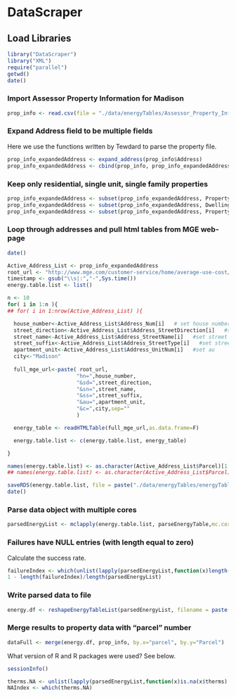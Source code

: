 <link href="http://kevinburke.bitbucket.org/markdowncss/markdown.css" rel="stylesheet"></link>
<link href="http://www.biostat.wisc.edu/~syounkin/markdown_modified.css" rel="stylesheet"></link>

# DataScraper

## Load Libraries

```r
library("DataScraper")
library("XML")
require("parallel")
getwd()
date()
```

### Import Assessor Property Information for Madison

```r
prop_info <- read.csv(file = "./data/energyTables/Assessor_Property_Information.csv", header=T, sep = ",", stringsAsFactors = FALSE)
```

###  Expand Address field to be multiple fields

Here we use the functions written by Tewdard to parse the property file.

```r
prop_info_expandedAddress <- expand_address(prop_info$Address)
prop_info_expandedAddress <- cbind(prop_info, prop_info_expandedAddress)
```

###  Keep only residential, single unit, single family properties

```r
prop_info_expandedAddress <- subset(prop_info_expandedAddress, Property.Class == "Residential")
prop_info_expandedAddress <- subset(prop_info_expandedAddress, Dwelling.Units == 1)
prop_info_expandedAddress <- subset(prop_info_expandedAddress, Property.Use == "Single family")
```

### Loop through addresses and pull html tables from MGE web-page

```r
date()

Active_Address_List <- prop_info_expandedAddress
root_url <- "http://www.mge.com/customer-service/home/average-use-cost/results.htm?"
timestamp <- gsub("\\s|:","-",Sys.time())
energy.table.list <- list()

n <- 10
for( i in 1:n ){
## for( i in 1:nrow(Active_Address_List) ){

  house_number<-Active_Address_List$Address_Num[i]   # set house number
  street_direction<-Active_Address_List$Address_StreetDirection[i]   #set sd
  street_name<-Active_Address_List$Address_StreetName[i]   #set street name
  street_suffix<-Active_Address_List$Address_StreetType[i]   #set street suffix/Type
  apartment_unit<-Active_Address_List$Address_UnitNum[i]   #set au
  city<-"Madison"
  
  full_mge_url<-paste( root_url,
                      "hn=",house_number,
                      "&sd=",street_direction,
                      "&sn=",street_name,
                      "&ss=",street_suffix,
                      "&au=",apartment_unit,
                      "&c=",city,sep=""
                      )

  energy_table <- readHTMLTable(full_mge_url,as.data.frame=F)

  energy.table.list <- c(energy.table.list, energy_table)

}

names(energy.table.list) <- as.character(Active_Address_List$Parcel)[1:n]
## names(energy.table.list) <- as.character(Active_Address_List$Parcel)

saveRDS(energy.table.list, file = paste("./data/energyTables/energyTableList-", timestamp, ".rds", sep = ""))
date()
```

### Parse data object with multiple cores

```r
parsedEnergyList <- mclapply(energy.table.list, parseEnergyTable,mc.cores = 8)
```

### Failures have NULL entries (with length equal to zero)

Calculate the success rate.

```r
failureIndex <- which(unlist(lapply(parsedEnergyList,function(x)length(x)==0)))
1 - length(failureIndex)/length(parsedEnergyList)
```

### Write parsed data to file

```r
energy.df <- reshapeEnergyTableList(parsedEnergyList, filename = paste("./data/energyTables/energyFile-",timestamp,".csv",sep=""))
```

### Merge results to property data with "parcel" number

```r
dataFull <- merge(energy.df, prop_info, by.x="parcel", by.y="Parcel")
```


What version of R and R packages were used?  See below.

```r
sessionInfo()
```

```r
therms.NA <- unlist(lapply(parsedEnergyList,function(x)is.na(x$therms)||is.na(x$kWh)))
NAIndex <- which(therms.NA)
```
